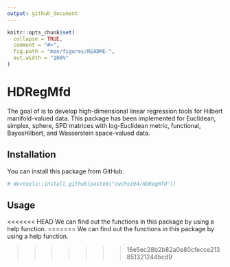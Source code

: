 ```yaml
---
output: github_document
---
```


<!-- README.md is generated from README.Rmd. Please edit that file -->

```r
knitr::opts_chunk$set(
  collapse = TRUE,
  comment = "#>",
  fig.path = "man/figures/README-",
  out.width = "100%"
)
```

# HDRegMfd

The goal of \code{HDRegMfd} is to develop high-dimensional linear regression
tools for Hilbert manifold-valued data. This package has been implemented for
Euclidean, simplex, sphere, SPD matrices with log-Euclidean metric, functional, BayesHilbert, and Wasserstein
space-valued data.

## Installation

You can install this package from GitHub.

```r

# devtools::install_github(paste0("cwchoi94/HDRegMfd"))

```

## Usage

<<<<<<< HEAD
We can find out the functions in this package by using a help function.
=======
We can find out the functions in this package by using a help function.

>>>>>>> 16e5ec28b2b82a0e80cfecce213851321244bcd9
